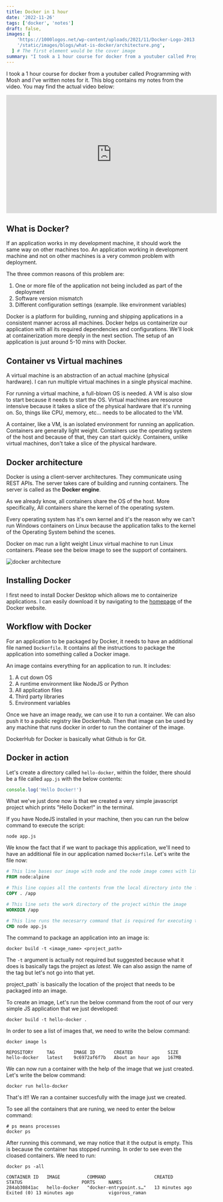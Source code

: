 ```yaml
---
title: Docker in 1 hour
date: '2022-11-26'
tags: ['docker', 'notes']
draft: false,
images: [
    'https://1000logos.net/wp-content/uploads/2021/11/Docker-Logo-2013.png',
    '/static/images/blogs/what-is-docker/architecture.png',
  ] # The first element would be the cover image
summary: "I took a 1 hour course for docker from a youtuber called Programming with Mosh and I've written notes for it"
---
```


I took a 1 hour course for docker from a youtuber called Programming with Mosh and I've written notes for it. This blog contains my notes from the video. You may find the actual video below:

<iframe
  width="560"
  height="315"
  src="https://www.youtube-nocookie.com/embed/pTFZFxd4hOI"
  frameBorder="0"
  allow="accelerometer; autoplay; encrypted-media; gyroscope; picture-in-picture"
  allowFullScreen
></iframe>

## What is Docker?

If an application works in my development machine, it should work the same way on other machines too. An application working in development machine and not on other machines is a very common problem with deployment.

The three common reasons of this problem are:

1. One or more file of the application not being included as part of the deployment
1. Software version mismatch
1. Different configuration settings (example. like environment variables)

Docker is a platform for building, running and shipping applications in a consistent manner across all machines. Docker helps us containerize our application with all its required dependencies and configurations. We'll look at containerization more deeply in the next section. The setup of an application is just around 5-10 mins with Docker.

## Container vs Virtual machines

A virtual machine is an abstraction of an actual machine (physical hardware). I can run multiple virtual machines in a single physical machine.

For running a virtual machine, a full-blown OS is needed. A VM is also slow to start because it needs to start the OS. Virtual machines are resource intensive because it takes a slice of the physical hardware that it's running on. So, things like CPU, memory, etc... needs to be allocated to the VM.

A container, like a VM, is an isolated environment for running an application. Containers are generally light weight. Containers use the operating system of the host and because of that, they can start quickly. Containers, unlike virtual machines, don't take a slice of the physical hardware.

## Docker architecture

Docker is using a client-server architectures. They communicate using REST APIs. The server takes care of building and running containers. The server is called as the **Docker engine**.

As we already know, all containers share the OS of the host. More specifically, All containers share the kernel of the operating system.

Every operating system has it's own kernel and it's the reason why we can't run Windows containers on Linux because the application talks to the kernel of the Operating System behind the scenes.

Docker on mac run a light weight Linux virtual machine to run Linux containers. Please see the below image to see the support of containers.

<Image
  alt="docker architecture"
  src="/static/images/blogs/what-is-docker/architecture.png"
  width={800}
  height={400}
/>

## Installing Docker

I first need to install Docker Desktop which allows me to containerize applications. I can easily download it by navigating to the [homepage](https://www.docker.com/) of the Docker website.

## Workflow with Docker

For an application to be packaged by Docker, it needs to have an additional file named `Dockerfile`. It contains all the instructions to package the application into something called a Docker image.

An image contains everything for an application to run. It includes:

1. A cut down OS
1. A runtime environment like NodeJS or Python
1. All application files
1. Third party libraries
1. Environment variables

Once we have an image ready, we can use it to run a container. We can also push it to a public registry like DockerHub. Then that image can be used by any machine that runs docker in order to run the container of the image.

DockerHub for Docker is basically what Github is for Git.

## Docker in action

Let's create a directory called `hello-docker`, within the folder, there should be a file called `app.js` with the below contents:

```javascript
console.log('Hello Docker!')
```

What we've just done now is that we created a very simple javascript project which prints "Hello Docker!" in the terminal.

If you have NodeJS installed in your machine, then you can run the below command to execute the script:

```console
node app.js
```

We know the fact that if we want to package this application, we'll need to have an additional file in our application named `Dockerfile`. Let's write the file now:

```Dockerfile
# This line bases our image with node and the node image comes with linux. After the `:`, we are specifying the linux distro. Alpine is a lightweight linux disto
FROM node:alpine

# This line copies all the contents from the local directory into the file system of the image
COPY . /app

# This line sets the work directory of the project within the image
WORKDIR /app

# This line runs the necesarry command that is required for executing the project
CMD node app.js
```

The command to package an application into an image is:

```console
docker build -t <image_name> <project_path>
```

The `-t` argument is actually not required but suggested because what it does is basically tags the project as _latest_. We can also assign the name of the tag but let's not go into that yet.

project_path` is basically the location of the project that needs to be packaged into an image.

To create an image, Let's run the below command from the root of our very simple JS application that we just developed:

```console
docker build -t hello-docker .
```

In order to see a list of images that, we need to write the below command:

```console
docker image ls

REPOSITORY     TAG       IMAGE ID       CREATED             SIZE
hello-docker   latest    9c6972af6f7b   About an hour ago   167MB
```

We can now run a container with the help of the image that we just created. Let's write the below command:

```console
docker run hello-docker
```

That's it!! We ran a container succesfully with the image just we created.

To see all the containers that are runing, we need to enter the below command:

```console
# ps means processes
docker ps
```

After running this command, we may notice that it the output is empty. This is because the container has stopped running. In order to see even the cloased containers. We need to run:

```
docker ps -all

CONTAINER ID   IMAGE          COMMAND                  CREATED          STATUS                      PORTS     NAMES
284ab30841ac   hello-docker   "docker-entrypoint.s…"   13 minutes ago   Exited (0) 13 minutes ago             vigorous_raman

```
